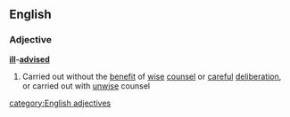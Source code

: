 ==English==
===Adjective===
'''[[ill]]-[[advised]]'''
#Carried out without the [[benefit]] of [[wise]] [[counsel]] or [[careful]] [[deliberation]], or carried out with [[unwise]] counsel
[[category:English adjectives]]